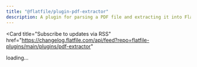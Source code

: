 ```yaml
---
title: "@flatfile/plugin-pdf-extractor"
description: A plugin for parsing a PDF file and extracting it into Flatfile.
---
```


<Card
  title="Subscribe to updates via
  RSS"
  href="https://changelog.flatfile.com/api/feed?repo=flatfile-plugins/main/plugins/pdf-extractor"
></Card>

<div id="dynamic-content">loading...</div>
